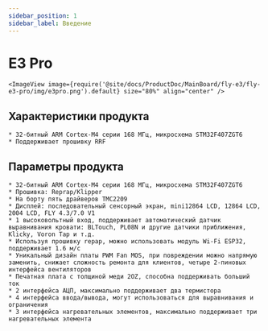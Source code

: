 ```yaml
---
sidebar_position: 1
sidebar_label: Введение
---
```



# E3 Pro

    <ImageView image={require('@site/docs/ProductDoc/MainBoard/fly-e3/fly-e3-pro/img/e3pro.png').default} size="80%" align="center" />

## Характеристики продукта

    * 32-битный ARM Cortex-M4 серии 168 МГц, микросхема STM32F407ZGT6
    * Поддерживает прошивку RRF

## Параметры продукта

    * 32-битный ARM Cortex-M4 серии 168 МГц, микросхема STM32F407ZGT6
    * Прошивка: Reprap/Klipper
    * На борту пять драйверов TMC2209
    * Дисплей: последовательный сенсорный экран, mini12864 LCD, 12864 LCD, 2004 LCD, FLY 4.3/7.0 V1
    * 1 высоковольтный вход, поддерживает автоматический датчик выравнивания кровати: BLTouch, PL08N и другие датчики приближения, Klicky, Voron Tap и т.д.
    * Используя прошивку repap, можно использовать модуль Wi-Fi ESP32, поддерживает 1.6 м/с
    * Уникальный дизайн платы PWM Fan MOS, при повреждении можно напрямую заменить, снижает сложность ремонта для клиентов, четыре 2-пиновых интерфейса вентиляторов
    * Печатная плата с толщиной меди 2OZ, способна поддерживать больший ток
    * 2 интерфейса АЦП, максимально поддерживает два термистора
    * 4 интерфейса ввода/вывода, могут использоваться для выравнивания и ограничения
    * 3 интерфейса нагревательных элементов, максимально поддерживает три нагревательных элемента
